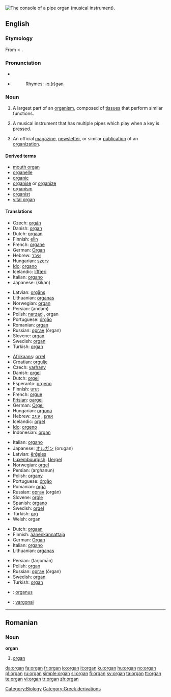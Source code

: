{{see|Organ}}
[[Image:Pipe.organ.console.arp.jpg|thumb|right|The console of a pipe organ (musical instrument).]]
{{wikipedia}}
{{commons|Pipe organ}}
==English==

===Etymology===
From {{L.}} {{term|organum|lang=la}} < {{AGr.}} {{term|ὄργανον||organ, instrument, tool|tr=organon|lang=grc|sc=polytonic}}.

===Pronunciation===
* {{IPA|'ɔɹ.gɛn}}
* {{audio|en-us-organ.ogg|Audio (US)}}
*: Rhymes: [[Rhymes:English:-ɔː(r)ɡən|-ɔː(r)ɡən]]

===Noun===
{{en-noun}}

# A largest part of an [[organism]], composed of [[tissue]]s that perform similar functions.
# {{musici}} A musical instrument that has multiple pipes which play when a key is pressed.
# An official [[magazine]], [[newsletter]], or similar [[publication]] of an [[organization]].

====Derived terms====
* [[mouth organ]]
* [[organelle]]
* [[organic]]
* [[organise]] or [[organize]]
* [[organism]]
* [[organist]]
* [[vital organ]]

====Translations====
{{trans-top|part of an organism}}
* Czech: [[orgán]] {{m}}
* Danish: [[#Danish|organ]]
* Dutch: [[orgaan]] {{n}}
* Finnish: [[elin]]
* French: [[organe]] {{m}}
* German: [[Organ]] {{n}}
* Hebrew: [[איבר]] {{m}}
* Hungarian: [[szerv]]
* [[Ido]]: [[organo]]
* Icelandic: [[líffæri]] {{n}}
* Italian: [[organo]] {{m}}
* Japanese: {{JAchar|[[器官]]}} (kikan)
{{trans-mid}}
* Latvian: [[orgāns]] {{m}}
* Lithuanian: [[organas]] {{m}}
* Norwegian: [[#Norwegian|organ]]
* Persian: {{fa-Arab|[[اندام]]}} (andām)
* Polish: [[narząd]] {{m}}, organ {{m}}
* Portuguese: [[órgão]]
* Romanian: [[#Romanian|organ]] {{n}}
* Russian: [[орган]] (órgan) {{m}}
* Slovene: [[#Slovene|organ]] {{m}}
* Swedish: [[#Swedish|organ]] {{n}}
* Turkish: [[#Turkish|organ]]
{{trans-bottom}}

{{trans-top|musical instrument}}
* [[Afrikaans]]: [[orrel]]
* Croatian: [[orgulje]]
* Czech: [[varhany]] {{p}}
* Danish: [[orgel]] {{n}}
* Dutch: [[orgel]] {{n}}
* Esperanto: [[orgeno]]
* Finnish: [[urut]] {{p}}
* French: [[orgue]] {{m}}
* [[Frisian]]: [[oargel]] {{n}}
* German: [[Orgel]] {{f}}
* Hungarian: [[orgona]]
* Hebrew: [[:he:אורגן|אורגן]] {{m}}, [[:he:עוגב|עוגב]] {{m}}
* Icelandic: [[orgel]] {{n}}
* [[Ido]]: [[orgeno]]
* Indonesian: [[#Indonesian|organ]]
{{trans-mid}}
* Italian: [[organo]] {{m}}
* Japanese: [[オルガン]] (orugan)
* Latvian: [[ērģeles]] {{f|p}}
* [[Luxembourgish]]: [[Uergel]]
* Norwegian: [[orgel]]
* Persian: {{fa-Arab|[[ارغنون]]}} (arghanun)
* Polish: [[organy]] {{p}}
* Portuguese: [[órgão]]
* Romanian: [[orgă]] {{f}}
* Russian: [[орган]] (orgán) {{m}}
* Slovene: [[orgle]] {{f|p}}
* Spanish: [[órgano]]
* Swedish: [[orgel]] {{c}}
* Turkish: [[org]]
* Welsh: organ
{{trans-bottom}}

{{trans-top|magazine, newsletter, or similar publication}}
* Dutch: [[orgaan]] {{n}}
* Finnish: [[äänenkannattaja]]
* German: [[Organ]] {{n}}
* Italian: [[organo]] {{m}}
* Lithuanian: [[organas]] {{m}}
{{trans-mid}}
* Persian: {{fa-Arab|[[ترجمان]]}} (tarjomān)
* Polish: [[#Polish|organ]] {{m}}
* Russian: [[орган]] (órgan) {{m}}
* Swedish: [[#Swedish|organ]] {{n}}
* Turkish: [[#Turkish|organ]]
{{trans-bottom}}

{{checktrans-top}}
* {{ttbc|Latin}}: [[organus]] {{m}}
* {{ttbc|Lithuanian}}: [[vargonai]] {{m}}
{{trans-bottom}}

----

==Romanian==

===Noun===
'''organ''' {{n}}

# [[#English|organ]]

[[Category:Biology]]
[[Category:Greek derivations]]

[[da:organ]]
[[fa:organ]]
[[fr:organ]]
[[io:organ]]
[[it:organ]]
[[ku:organ]]
[[hu:organ]]
[[no:organ]]
[[pl:organ]]
[[ru:organ]]
[[simple:organ]]
[[sl:organ]]
[[fi:organ]]
[[sv:organ]]
[[ta:organ]]
[[tt:organ]]
[[te:organ]]
[[vi:organ]]
[[tr:organ]]
[[zh:organ]]